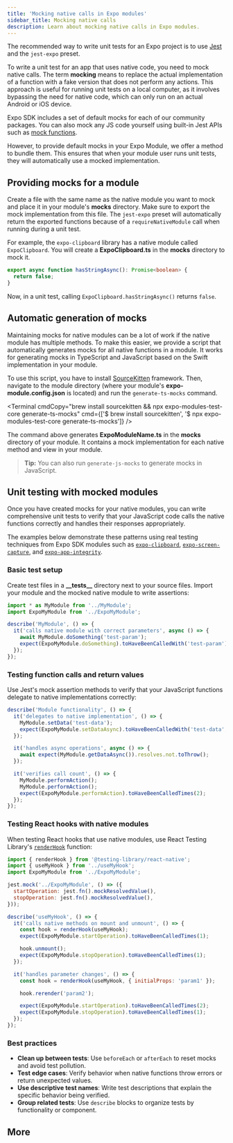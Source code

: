 ```yaml
---
title: 'Mocking native calls in Expo modules'
sidebar_title: Mocking native calls
description: Learn about mocking native calls in Expo modules.
---
```




The recommended way to write unit tests for an Expo project is to use [Jest](https://jestjs.io/) and the `jest-expo` preset.

To write a unit test for an app that uses native code, you need to mock native calls. The term **mocking** means to replace the actual implementation of a function with a fake version that does not perform any actions. This approach is useful for running unit tests on a local computer, as it involves bypassing the need for native code, which can only run on an actual Android or iOS device.

Expo SDK includes a set of default mocks for each of our community packages. You can also mock any JS code yourself using built-in Jest APIs such as [mock functions](https://jestjs.io/docs/mock-functions).

However, to provide default mocks in your Expo Module, we offer a method to bundle them. This ensures that when your module user runs unit tests, they will automatically use a mocked implementation.

## Providing mocks for a module

Create a file with the same name as the native module you want to mock and place it in your module's **mocks** directory. Make sure to export the mock implementation from this file.
The `jest-expo` preset will automatically return the exported functions because of a `requireNativeModule` call when running during a unit test.

For example, the `expo-clipboard` library has a native module called `ExpoClipboard`. You will create a **ExpoClipboard.ts** in the **mocks** directory to mock it.

```ts ExpoClipboard.ts
export async function hasStringAsync(): Promise<boolean> {
  return false;
}
```

Now, in a unit test, calling `ExpoClipboard.hasStringAsync()` returns `false`.

## Automatic generation of mocks

Maintaining mocks for native modules can be a lot of work if the native module has multiple methods. To make this easier, we provide a script that automatically generates mocks for all native functions in a module. It works for generating mocks in TypeScript and JavaScript based on the Swift implementation in your module.

To use this script, you have to install [SourceKitten](https://github.com/jpsim/SourceKitten) framework. Then, navigate to the module directory (where your module's **expo-module.config.json** is located) and run the `generate-ts-mocks` command.

<Terminal
  cmdCopy="brew install sourcekitten && npx expo-modules-test-core generate-ts-mocks"
  cmd={['$ brew install sourcekitten', '$ npx expo-modules-test-core generate-ts-mocks']}
/>

The command above generates **ExpoModuleName.ts** in the **mocks** directory of your module. It contains a mock implementation for each native method and view in your module.

> **Tip:** You can also run `generate-js-mocks` to generate mocks in JavaScript.

## Unit testing with mocked modules

Once you have created mocks for your native modules, you can write comprehensive unit tests to verify that your JavaScript code calls the native functions correctly and handles their responses appropriately.

The examples below demonstrate these patterns using real testing techniques from Expo SDK modules such as [`expo-clipboard`](https://github.com/expo/expo/blob/main/packages/expo-clipboard/src/__tests__/Clipboard-test.native.ts), [`expo-screen-capture`](https://github.com/expo/expo/blob/main/packages/expo-screen-capture/src/__tests__/ScreenCaptureHook-test.native.js), and [`expo-app-integrity`](https://github.com/expo/expo/blob/main/packages/expo-app-integrity/src/__tests__/ExpoAppIntegrity-test.native.ts).

### Basic test setup

Create test files in a **\_\_tests\_\_** directory next to your source files. Import your module and the mocked native module to write assertions:

```js MyModule.test.js
import * as MyModule from '../MyModule';
import ExpoMyModule from '../ExpoMyModule';

describe('MyModule', () => {
  it('calls native module with correct parameters', async () => {
    await MyModule.doSomething('test-param');
    expect(ExpoMyModule.doSomething).toHaveBeenCalledWith('test-param');
  });
});
```

### Testing function calls and return values

Use Jest's mock assertion methods to verify that your JavaScript functions delegate to native implementations correctly:

```js MyModule.test.js
describe('Module functionality', () => {
  it('delegates to native implementation', () => {
    MyModule.setData('test-data');
    expect(ExpoMyModule.setDataAsync).toHaveBeenCalledWith('test-data', {});
  });

  it('handles async operations', async () => {
    await expect(MyModule.getDataAsync()).resolves.not.toThrow();
  });

  it('verifies call count', () => {
    MyModule.performAction();
    MyModule.performAction();
    expect(ExpoMyModule.performAction).toHaveBeenCalledTimes(2);
  });
});
```

### Testing React hooks with native modules

When testing React hooks that use native modules, use React Testing Library's [`renderHook`](https://testing-library.com/docs/react-testing-library/api/#renderhook) function:

```js useMyHook.test.js
import { renderHook } from '@testing-library/react-native';
import { useMyHook } from '../useMyHook';
import ExpoMyModule from '../ExpoMyModule';

jest.mock('../ExpoMyModule', () => ({
  startOperation: jest.fn().mockResolvedValue(),
  stopOperation: jest.fn().mockResolvedValue(),
}));

describe('useMyHook', () => {
  it('calls native methods on mount and unmount', () => {
    const hook = renderHook(useMyHook);
    expect(ExpoMyModule.startOperation).toHaveBeenCalledTimes(1);

    hook.unmount();
    expect(ExpoMyModule.stopOperation).toHaveBeenCalledTimes(1);
  });

  it('handles parameter changes', () => {
    const hook = renderHook(useMyHook, { initialProps: 'param1' });

    hook.rerender('param2');

    expect(ExpoMyModule.startOperation).toHaveBeenCalledTimes(2);
    expect(ExpoMyModule.stopOperation).toHaveBeenCalledTimes(1);
  });
});
```

### Best practices

- **Clean up between tests**: Use `beforeEach` or `afterEach` to reset mocks and avoid test pollution.
- **Test edge cases**: Verify behavior when native functions throw errors or return unexpected values.
- **Use descriptive test names**: Write test descriptions that explain the specific behavior being verified.
- **Group related tests**: Use `describe` blocks to organize tests by functionality or component.

## More

<BoxLink
  title="Unit testing with Jest"
  description="Learn how to set up and configure the jest-expo package to write unit and snapshot tests for a project."
  href="/develop/unit-testing/"
  Icon={Grid01Icon}
/>
